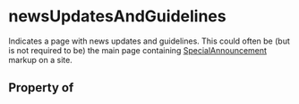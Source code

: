 # newsUpdatesAndGuidelines

Indicates a page with news updates and guidelines. This could often be (but is not required to be) the main page containing <a class="localLink" href="/SpecialAnnouncement">SpecialAnnouncement</a> markup on a site.

## Property of



